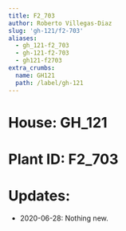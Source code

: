 ```yaml
---
title: F2_703
author: Roberto Villegas-Diaz
slug: 'gh-121/f2-703'
aliases:
  - gh_121-f2_703
  - gh-121-f2-703
  - gh121-f2703
extra_crumbs:
  name: GH121
  path: /label/gh-121
---
```


# **House**: GH_121
# **Plant ID**: F2_703
# **Updates**: 
 - 2020-06-28: Nothing new.
